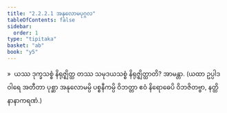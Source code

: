 ```yaml
---
title: "2.2.2.1 အနုလောမပုဂ္ဂလ"
tableOfContents: false
sidebar:
  order: 1
type: "tipitaka"
basket: "ab"
book: "y5"
---
```



<DynamicBreadcrumb />

<Division number="96" book="y5" e="ch" v="33" p="236">

<Paragraph number="509" book="y5">
»  ယဿ ဒုက္ခသစ္စံ နိရုဇ္ဈိတ္ထ တဿ သမုဒယသစ္စံ နိရုဇ္ဈိတ္ထာတိ? အာမန္တာ.
</Paragraph>

<Paragraph number="510" book="y5">
(ယထာ ဥပ္ပါဒဝါရေ အတီတာ ပုစ္ဆာ အနုလောမမ္ပိ ပစ္စနီကမ္ပိ ဝိဘတ္တာ ဧဝံ နိရောဓေပိ ဝိဘဇိတဗ္ဗာ, နတ္ထိ နာနာကရဏံ.)
</Paragraph>
</Division>